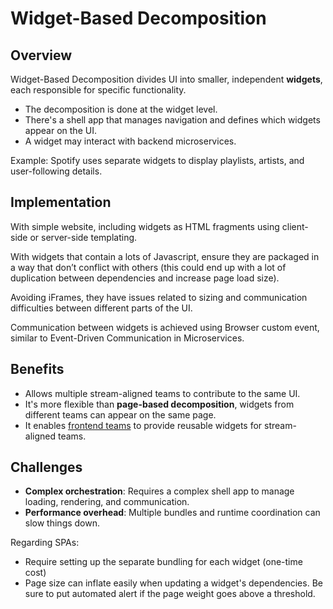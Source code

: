 # Widget-Based Decomposition

## Overview

Widget-Based Decomposition divides UI into smaller, independent **widgets**, each responsible for specific functionality.

- The decomposition is done at the widget level.
- There's a shell app that manages navigation and defines which widgets appear on the UI.
- A widget may interact with backend microservices.

Example: Spotify uses separate widgets to display playlists, artists, and user-following details.


## Implementation

With simple website, including widgets as HTML fragments using client-side or server-side templating.

With widgets that contain a lots of Javascript, ensure they are packaged in a way that don’t conflict with others (this could end up with a lot of duplication between dependencies and increase page load size).

Avoiding iFrames, they have issues related to sizing and communication difficulties between different parts of the UI.

Communication between widgets is achieved using Browser custom event, similar to Event-Driven Communication in Microservices.


## Benefits

- Allows multiple stream-aligned teams to contribute to the same UI.
- It's more flexible than **page-based decomposition**, widgets from different teams can appear on the same page.
- It enables [frontend teams](./team-topologies.mdx#dedicated-frontend-teams) to provide reusable widgets for stream-aligned teams.


## Challenges

- **Complex orchestration**: Requires a complex shell app to manage loading, rendering, and communication.
- **Performance overhead**: Multiple bundles and runtime coordination can slow things down.

Regarding SPAs:
- Require setting up the separate bundling for each widget (one-time cost)
- Page size can inflate easily when updating a widget's dependencies. Be sure to put automated alert if
the page weight goes above a threshold.
